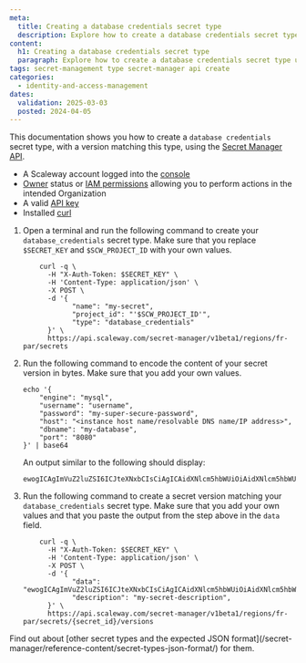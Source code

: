 ```yaml
---
meta:
  title: Creating a database credentials secret type
  description: Explore how to create a database credentials secret type using the API. Learn about the expected JSON formats for every secret type.
content:
  h1: Creating a database credentials secret type
  paragraph: Explore how to create a database credentials secret type using the API. Learn about the expected JSON formats for every secret type.
tags: secret-management type secret-manager api create
categories:
  - identity-and-access-management
dates:
  validation: 2025-03-03
  posted: 2024-04-05
---
```


This documentation shows you how to create a `database credentials` secret type, with a version matching this type, using the [Secret Manager API](https://www.scaleway.com/en/developers/api/secret-manager/).

<Macro id="requirements" />

- A Scaleway account logged into the [console](https://console.scaleway.com)
- [Owner](/iam/concepts/#owner) status or [IAM permissions](/iam/concepts/#permission) allowing you to perform actions in the intended Organization
- A valid [API key](/iam/how-to/create-api-keys/)
- Installed [curl](https://curl.se/)


1. Open a terminal and run the following command to create your `database_credentials` secret type. Make sure that you replace `$SECRET_KEY` and `$SCW_PROJECT_ID` with your own values.
    ```
        curl -q \
          -H "X-Auth-Token: $SECRET_KEY" \
          -H 'Content-Type: application/json' \
          -X POST \
          -d '{
                "name": "my-secret",
                "project_id": "'$SCW_PROJECT_ID'",
                "type": "database_credentials"
          }' \
          https://api.scaleway.com/secret-manager/v1beta1/regions/fr-par/secrets
    ```
2. Run the following command to encode the content of your secret version in bytes. Make sure that you add your own values.
    ```
    echo '{
        "engine": "mysql",
        "username": "username",
        "password": "my-super-secure-password",
        "host": "<instance host name/resolvable DNS name/IP address>",
        "dbname": "my-database",
        "port": "8080"
    }' | base64
    ```
    An output similar to the following should display:
    ```
    ewogICAgImVuZ2luZSI6ICJteXNxbCIsCiAgICAidXNlcm5hbWUiOiAidXNlcm5hbWUiLAogICAgInBhc3N3b3JkIjogIm15LXN1cGVyLXNlY3VyZS1wYXNzd29yZCIsCiAgICAiaG9zdCI6ICI8aW5zdGFuY2UgaG9zdCBuYW1lL3Jlc29sdmFibGUgRE5TIG5hbWU+IgogICAgImRibmFtZSI6ICJteS1kYXRhYmFzZSIsCiAgICAicG9ydCI6ICI4MDgwIgp9
    ```
3. Run the following command to create a secret version matching your `database_credentials` secret type. Make sure that you add your own values and that you paste the output from the step above in the `data` field.
    ```
        curl -q \
          -H "X-Auth-Token: $SECRET_KEY" \
          -H 'Content-Type: application/json' \
          -X POST \
          -d '{
                "data": "ewogICAgImVuZ2luZSI6ICJteXNxbCIsCiAgICAidXNlcm5hbWUiOiAidXNlcm5hbWUiLAogICAgInBhc3N3b3JkIjogIm15LXN1cGVyLXNlY3VyZS1wYXNzd29yZCIsCiAgICAiaG9zdCI6ICI8aW5zdGFuY2UgaG9zdCBuYW1lL3Jlc29sdmFibGUgRE5TIG5hbWU+IgogICAgImRibmFtZSI6ICJteS1kYXRhYmFzZSIsCiAgICAicG9ydCI6ICI4MDgwIgp9",
                "description": "my-secret-description",
          }' \
          https://api.scaleway.com/secret-manager/v1beta1/regions/fr-par/secrets/{secret_id}/versions
    ```

<Message type="tip">
 Find out about [other secret types and the expected JSON format](/secret-manager/reference-content/secret-types-json-format/) for them.
</Message>